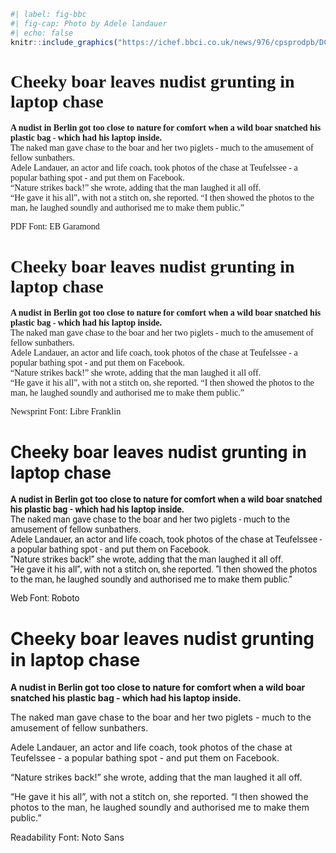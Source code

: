 ```r
#| label: fig-bbc
#| fig-cap: Photo by Adele landauer
#| echo: false
knitr::include_graphics("https://ichef.bbci.co.uk/news/976/cpsprodpb/DCA4/production/_113848465_mediaitem113848464.jpg.webp")
```

# [Cheeky boar leaves nudist grunting in laptop chase]{style="font-family:'EB Garamond'"}<br>

[**A nudist in Berlin got too close to nature for comfort when a wild boar snatched his plastic bag - which had his laptop inside.** <br> The naked man gave chase to the boar and her two piglets - much to the amusement of fellow sunbathers. <br> Adele Landauer, an actor and life coach, took photos of the chase at Teufelssee - a popular bathing spot - and put them on Facebook. <br> "Nature strikes back!" she wrote, adding that the man laughed it all off. <br> "He gave it his all", with not a stitch on, she reported. "I then showed the photos to the man, he laughed soundly and authorised me to make them public."]{style="font-family:'EB Garamond'"}

::: {.callout-note collapse="true" title="Expand to see font name"}
[PDF Font: EB Garamond]{style="font-family:'EB Garamond'"}
:::

# [Cheeky boar leaves nudist grunting in laptop chase]{style="font-family:'Libre Franklin'"}<br>

[**A nudist in Berlin got too close to nature for comfort when a wild boar snatched his plastic bag - which had his laptop inside.** <br> The naked man gave chase to the boar and her two piglets - much to the amusement of fellow sunbathers. <br> Adele Landauer, an actor and life coach, took photos of the chase at Teufelssee - a popular bathing spot - and put them on Facebook. <br> "Nature strikes back!" she wrote, adding that the man laughed it all off. <br> "He gave it his all", with not a stitch on, she reported. "I then showed the photos to the man, he laughed soundly and authorised me to make them public."]{style="font-family:'Libre Franklin'"}

::: {.callout-note collapse="true" title="Expand to see font name"}
[Newsprint Font: Libre Franklin]{style="font-family:'Libre Franklin'"}
:::

# [Cheeky boar leaves nudist grunting in laptop chase]{style="font-family:'Roboto'"}<br>

[**A nudist in Berlin got too close to nature for comfort when a wild boar snatched his plastic bag - which had his laptop inside.** <br> The naked man gave chase to the boar and her two piglets - much to the amusement of fellow sunbathers. <br> Adele Landauer, an actor and life coach, took photos of the chase at Teufelssee - a popular bathing spot - and put them on Facebook. <br> "Nature strikes back!" she wrote, adding that the man laughed it all off. <br> "He gave it his all", with not a stitch on, she reported. "I then showed the photos to the man, he laughed soundly and authorised me to make them public."]{style="font-family:'Roboto'"}

::: {.callout-note collapse="true" title="Expand to see font name"}
[Web Font: Roboto]{style="font-family:'Roboto'"}
:::

# Cheeky boar leaves nudist grunting in laptop chase

**A nudist in Berlin got too close to nature for comfort when a wild boar snatched his plastic bag - which had his laptop inside.**

The naked man gave chase to the boar and her two piglets - much to the amusement of fellow sunbathers.

Adele Landauer, an actor and life coach, took photos of the chase at Teufelssee - a popular bathing spot - and put them on Facebook.

"Nature strikes back!" she wrote, adding that the man laughed it all off.

"He gave it his all", with not a stitch on, she reported. "I then showed the photos to the man, he laughed soundly and authorised me to make them public."

::: {.callout-note collapse="true" title="Expand to see font name"}
Readability Font: Noto Sans
:::
